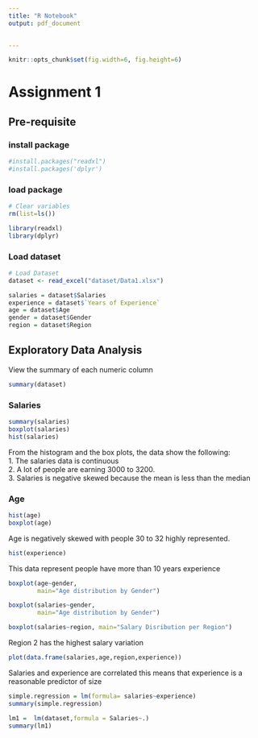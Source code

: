 ```yaml
---
title: "R Notebook"
output: pdf_document

  
---
```

```r
knitr::opts_chunk$set(fig.width=6, fig.height=6) 

```

# Assignment 1

## Pre-requisite
### install package
```r
#install.packages("readxl")
#install.packages('dplyr')
```

### load package
```r
# Clear variables
rm(list=ls())

library(readxl)
library(dplyr)

```
### Load dataset

```r

# Load Dataset
dataset <- read_excel("dataset/Data1.xlsx")

salaries = dataset$Salaries
experience = dataset$`Years of Experience`
age = dataset$Age
gender = dataset$Gender
region = dataset$Region

```

## Exploratory Data Analysis
View the summary of each numeric column

```r
summary(dataset)
```
### Salaries
```r
summary(salaries)
boxplot(salaries)
hist(salaries)
```
From the histogram and the box plots, the data show the following:  
1. The salaries data is continuous  
2. A lot of people are earning 3000 to 3200.  
3. Salaries is negative skewed because the mean is less than the median

### Age
```R
hist(age)
boxplot(age)
```

Age is negatively skewed with people 30 to 32 highly represented.

```r
hist(experience)
```

This data represent people have more than 10 years experience

```r
boxplot(age~gender,
        main="Age distribution by Gender")
```
```r
boxplot(salaries~gender,
        main="Age distribution by Gender")
```

```r

boxplot(salaries~region, main="Salary Disribution per Region")
```
Region 2 has the highest salary variation


```R

plot(data.frame(salaries,age,region,experience))
```
Salaries and experience are correlated this means that experience is a reasonable predictor of size

```r
simple.regression = lm(formula= salaries~experience)
summary(simple.regression)
```
```r
lm1 =  lm(dataset,formula = Salaries~.)
summary(lm1)
```

